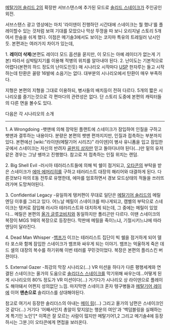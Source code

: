 [[메탈기어 솔리드 2]]의 확장판 서브스탠스에 추가된 모드로 [[솔리드 스네이크]]가 주인공인 외전.

서브스탠스 광고 영상에는 마치 '라이덴이 진행하던 시간대에 스네이크는 뭘 했나'를 플레이할수 있는 것처럼 보여 기대를 모았으나 막상 뚜껑을 따 보니 오리지널 스토리 5개여서 한숨을 쉬게 했다. 이점은 메기솔3에서도 보이는 코지마 특유의 트레일러 낚시인듯.
본편과는 여러가지 차이가 있는데,

1. '''레이더 삭제'''(본편도 레이더 모드 옵션을 묻지만, 이 모드는 아예 레이더가 없는게 기본)  따라서 심박탐지기를 이용해 적병의 위치를 알아내야 된다.
2. 난이도는 기본적으로 어렵다(본편의 하드 정도의 난이도인듯)  매 시나리오 시작마다 [[USP]] 한자루는 들고 시작하는데 탄환은 꼴랑 16발에 소음기는 없다.  대부분의 시나리오에서 탄환이 매우 부족하다.

지형은 본편의 지형을 그대로 이용하되, 병사들의 배치등이 전혀 다르다.  5개의 짧은 시나리오를 즐기는것으로 각 편마다의 관련성은 없다.  단 스토리 도중에 본편의 캐릭터들의 다른 면을 볼수도 있다.

다음은 각 시나리오의 소개

---------------------

1. A Wrongdoing
-팻맨에 의해 장악된 플랜트에 스네이크가 잠입하여 인질을 구하고 팻맨과 결투하는 내용이다.  분량은 본편의 팻맨 편까지지만, 인질과 접촉하는 부분까지 있다.  본편에선 [wiki:"라이덴(메탈기어 시리즈)" 라이덴]이 병사 유니폼을 입고 잠입한곳에서 스네이크는 자신의 반려자 [[골판지 상자]]만 믿고 돌아다녀야 된다(...)만 밑의 유저 같은 경우는 그냥 쌩까고 진행했다.  참고로 저 접촉하는 인질 위치는 랜덤.

{{{#!html
<object width="425" height="344"><param name="movie" value="http://www.youtube.com/v/2TuorTNY_Qc&hl=en"></param><embed src="http://www.youtube.com/v/2TuorTNY_Qc&hl=en" type="application/x-shockwave-flash" width="425" height="344"></embed></object>
}}}

2. Big Shell Evil
-러시아 테러리스트들에 의해 빅 쉘이 점거되고, [[오타콘]]의 부탁을 받은 스네이크가 [[에마 에머리히]]를 구하고 테러리스트 대장의 해리어와 대결하게 된다.  다른것보다 마의 E동 전투로 유명한데, 에마를 엄호하면서 경보 모드상태의 적들을 쓰러뜨려가며 도망쳐야된다.

{{{#!html
<object width="425" height="344"><param name="movie" value="http://www.youtube.com/v/8AzB839hmfs&hl=en"></param><embed src="http://www.youtube.com/v/8AzB839hmfs&hl=en" type="application/x-shockwave-flash" width="425" height="344"></embed></object>
}}}

3. Confidential Legacy
-유일하게 탱커편이 무대로 일단은 [[메탈기어 솔리드]]의 메릴 엔딩 이후를 그리고 있다.  어느날 메릴이 스네이크를 떠나게되고, 캠벨의 부탁으로 스네이크는 탱커로 잠입해 러시아 테러리스트와 대치하게 되는데, 그 중에는 메릴이 있었다... 메릴은 본편의 [[올가 글루코비치]]와 동일하지만 폴리곤만 다르다.  이땐 스네이크의 복장이 MGS 1때의 복장으로 등장한다.  막판에 메릴을 죽이느냐, 기절시키느냐에 따라 엔딩이 달라진다.  

{{{#!html
<object width="425" height="344"><param name="movie" value="http://www.youtube.com/v/_u5gcbNCJiM&hl=en"></param><embed src="http://www.youtube.com/v/_u5gcbNCJiM&hl=en" type="application/x-shockwave-flash" width="425" height="344"></embed></object>
}}}

4. Dead Man Whisper
-[[뱀프]]가 이끄는 테러리스트 집단이 빅 쉘을 점거하게 되어 델타 포스와 함께 잠입한 스네이크가 뱀프와 싸우게 되는 이야기.  뱀프는 억울하게 죽은 데드 셀의 대장의 복수를 하기위해 이번 테러를 꾸민것이었다.  복장은 본편의 플리스킨 버젼이다.

{{{#!html
<object width="425" height="344"><param name="movie" value="http://www.youtube.com/v/8kfeJhNF4dI&hl=en"></param><embed src="http://www.youtube.com/v/8kfeJhNF4dI&hl=en" type="application/x-shockwave-flash" width="425" height="344"></embed></object>
}}}

5. External Gazer
-최강의 막장 시나리오(...) VR 미션을 하다가 다른 평행세계와 연결된 스네이크는 올가의 도움으로 [[솔리더스 스네이크]]를 막기위해 싸우는데...어떻게 된게 시나리오의 80% 정도가 VR 미션이다(...)  거기다가 시나리오 상 라이덴으로 플레이도 해야돼서 어쩐지 성의없단 느낌.  마지막엔 스네이크 혼자 텡구병들과 [[메탈기어 레이]]에 이어 '''맨손으로''' 솔리더스를 상대해야된다.

참고로 여기서 등장한 솔리더스의 아내는 [[메이 링]](...) 그리고 올가의 남편은 스네이크인것 같다(...)
거기다 '어째서인지 총알이 맞지않는 행운의 여인'과 '백덤블링을 실패하는 게 특기인 노인'[* 이쪽은 잘 모르는 사람이 많지만 메탈기어1,2 그리고 메기솔4에 등장하시는 그분.]이 오타콘에게 면접을 보러온다.

{{{#!html
<object width="425" height="344"><param name="movie" value="http://www.youtube.com/v/fPq4dO9jIdw&hl=ko&fs=1&rel=0"></param><param name="allowFullScreen" value="true"></param><param name="allowscriptaccess" value="always"></param><embed src="http://www.youtube.com/v/fPq4dO9jIdw&hl=ko&fs=1&rel=0" type="application/x-shockwave-flash" allowscriptaccess="always" allowfullscreen="true" width="425" height="344"></embed></object>
<object width="425" height="344"><param name="movie" value="http://www.youtube.com/v/0YsCIbtqGf0&hl=ko&fs=1&rel=0"></param><param name="allowFullScreen" value="true"></param><param name="allowscriptaccess" value="always"></param><embed src="http://www.youtube.com/v/0YsCIbtqGf0&hl=ko&fs=1&rel=0" type="application/x-shockwave-flash" allowscriptaccess="always" allowfullscreen="true" width="425" height="344"></embed></object>
}}}
